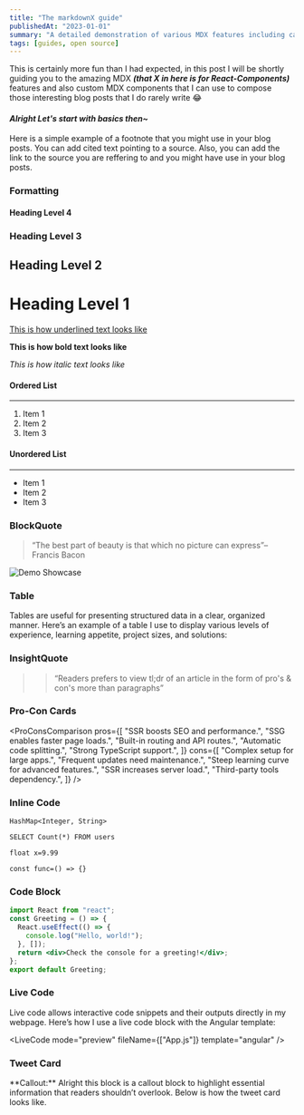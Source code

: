 ```yaml
---
title: "The markdownX guide"
publishedAt: "2023-01-01"
summary: "A detailed demonstration of various MDX features including callouts, tables, live code examples, and more supported in the blog"
tags: [guides, open source]
---
```


This is certainly more fun than I had expected, in this post I will be shortly guiding you to the amazing MDX **_(that X in here is for React-Components)_** features and also custom MDX components that I can use to compose those interesting blog posts that I do rarely write 😂

#### _Alright Let's start with basics then~_

Here is a simple example of a footnote<Footnote id={1} text="Reference to the resource that provides information about a topic" /> that you might use in your blog posts.
You can add cited text pointing to a source.<Footnote id={2} text="Short summary about the source" />
Also, you can add the link to the source you are reffering to and<Footnote id={3} text="This reference is accompained with a link pointing to the external source" link="https://example.com" /> you might have use in your blog posts.

### Formatting

#### Heading Level 4

### Heading Level 3

## Heading Level 2

# Heading Level 1

<u>This is how underlined text looks like</u>

**This is how bold text looks like**

_This is how italic text looks like_

#### Ordered List

---

1. Item 1
2. Item 2
3. Item 3

#### Unordered List

---

- Item 1
- Item 2
- Item 3

### BlockQuote

> “The best part of beauty is that which no picture can express”– Francis Bacon

![Demo Showcase](https://picsum.photos/900/400)

### Table

Tables are useful for presenting structured data in a clear, organized manner. Here’s an example of a table I use to display various levels of experience, learning appetite, project sizes, and solutions:

<Table
  data={{
    headers: [
      "Experience Level",
      "Learning Appetite",
      "Project/Team Size",
      "Recommended Solution",
    ],
    rows: [
      ["Beginner", "Low", "Small", "useState"],
      ["Beginner", "Medium", "Small to Medium", "useContext + useReducer"],
      ["Intermediate", "High", "Large", "Redux Toolkit"],
      ["Advanced", "High", "Medium to Large", "Jotai, Valtio"],
      ["Advanced", "High", "Large", "Recoil (or Relay for GraphQL)"],
    ],
  }}
/>

### InsightQuote

>> “Readers prefers to view tl;dr of an article in the form of pro's & con's more than paragraphs”

### Pro-Con Cards

<ProConsComparison
  pros={[
    "SSR boosts SEO and performance.",
    "SSG enables faster page loads.",
    "Built-in routing and API routes.",
    "Automatic code splitting.",
    "Strong TypeScript support.",
  ]}
  cons={[
    "Complex setup for large apps.",
    "Frequent updates need maintenance.",
    "Steep learning curve for advanced features.",
    "SSR increases server load.",
    "Third-party tools dependency.",
  ]}
/>

### Inline Code

`HashMap<Integer, String>`

`SELECT Count(*) FROM users`

`float x=9.99`

`const func=() => {}`

### Code Block

```jsx
import React from "react";
const Greeting = () => {
  React.useEffect(() => {
    console.log("Hello, world!");
  }, []);
  return <div>Check the console for a greeting!</div>;
};
export default Greeting;
```

### Live Code

Live code allows interactive code snippets and their outputs directly in my webpage. Here’s how I use a live code block with the Angular template:

<LiveCode mode="preview" fileName={["App.js"]} template="angular" />

### Tweet Card

<Callout emoji="💡">
  **Callout:** Alright this block is a callout block to highlight essential
  information that readers shouldn’t overlook. Below is how the tweet card looks
  like.
</Callout>
<StaticTweet id="1505668279678824448" />

<FootnoteList />
